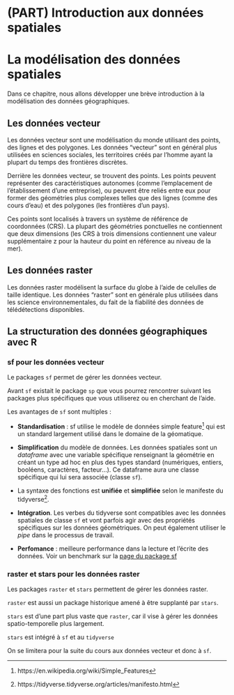 # (PART) Introduction aux données spatiales {-}

# La modélisation des données spatiales

Dans ce chapitre, nous allons développer une brève introduction à la modélisation des données géographiques.

## Les données vecteur

Les données vecteur sont une modélisation du monde utilisant des points, des lignes et des polygones.
Les données "vecteur" sont en général plus utilisées en sciences sociales, les territoires créés par l'homme ayant la plupart du temps des frontières discrètes.

Derrière les données vecteur, se trouvent des points. Les points peuvent représenter des caractéristiques autonomes (comme l'emplacement de l'établissement d'une entreprise), ou peuvent être reliés entre eux pour former des géométries plus complexes telles que des lignes (comme des cours d'eau) et des polygones (les frontières d'un pays). 

Ces points sont localisés à travers un système de référence de coordonnées (CRS). La plupart des géométries ponctuelles ne contiennent que deux dimensions (les CRS à trois dimensions contiennent une valeur supplémentaire z pour la hauteur du point en référence au niveau de la mer).


## Les données raster

Les données raster modélisent la surface du globe à l'aide de celulles de taille identique.
Les données "raster" sont en générale plus utilisées dans les science environnementales, du fait de la fiabilité des données de télédétections disponibles.

## La structuration des données géographiques avec R

### sf pour les données vecteur

Le packages `sf` permet de gérer les données vecteur.

Avant `sf` existait le package `sp` que vous pourrez rencontrer suivant les packages plus spécifiques que vous utiliserez ou en cherchant de l'aide.

Les avantages de `sf` sont multiples : 

- **Standardisation** : sf utilise le modèle de données simple feature^[https://en.wikipedia.org/wiki/Simple_Features] qui est un standard largement utilisé dans le domaine de la géomatique.

- **Simplification** du modèle de données. Les données spatiales sont un *dataframe* avec une variable spécifique renseignant la géométrie en créant un type ad hoc en plus des types standard (numériques, entiers, booléens, caractères, facteur...). Ce dataframe aura une classe spécifique qui lui sera associée (classe `sf`).

- La syntaxe des fonctions est **unifiée** et **simplifiée** selon le manifeste du tidyverse^[https://tidyverse.tidyverse.org/articles/manifesto.html]. 

- **Intégration**. Les verbes du tidyverse sont compatibles avec les données spatiales de classe `sf` et vont parfois agir avec des propriétés spécifiques sur les données géométriques. On peut également utiliser le *pipe* dans le processus de travail.

- **Perfomance** : meilleure performance dans la lecture et l'écrite des données. Voir un benchmark sur la [page du package sf](https://r-spatial.github.io/sf/articles/sf1.html#benchmarks)

### raster et stars pour les données raster

Les packages `raster` et `stars` permettent de gérer les données raster. 

`raster` est aussi un package historique amené à être supplanté par `stars`.

`stars` est d'une part plus vaste que `raster`, car il vise à gérer les données spatio-temporelle plus largement.

`stars` est intégré à `sf` et au `tidyverse`

On se limitera pour la suite du cours aux données vecteur et donc à `sf`.
